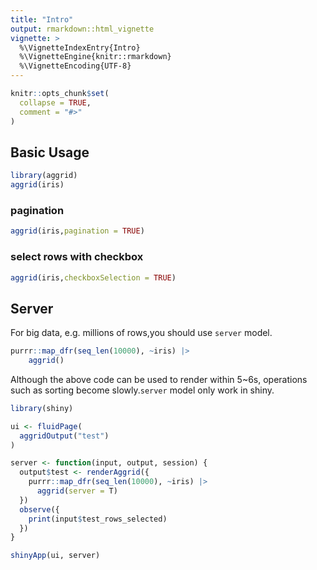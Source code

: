 ```yaml
---
title: "Intro"
output: rmarkdown::html_vignette
vignette: >
  %\VignetteIndexEntry{Intro}
  %\VignetteEngine{knitr::rmarkdown}
  %\VignetteEncoding{UTF-8}
---
```


```r
knitr::opts_chunk$set(
  collapse = TRUE,
  comment = "#>"
)
```

## Basic Usage
```r
library(aggrid)
aggrid(iris)
```

### pagination
```r
aggrid(iris,pagination = TRUE)
```

### select rows with checkbox

```r
aggrid(iris,checkboxSelection = TRUE)
```

## Server

For big data, e.g. millions of rows,you should use `server` model.

```r
purrr::map_dfr(seq_len(10000), ~iris) |> 
    aggrid()
```

Although the above code can be used to render within 5~6s, operations such as sorting become slowly.`server` model only work in shiny.

```r
library(shiny)

ui <- fluidPage(
  aggridOutput("test")
)

server <- function(input, output, session) {
  output$test <- renderAggrid({
    purrr::map_dfr(seq_len(10000), ~iris) |> 
      aggrid(server = T)
  })
  observe({
    print(input$test_rows_selected)
  })
}

shinyApp(ui, server)
```
